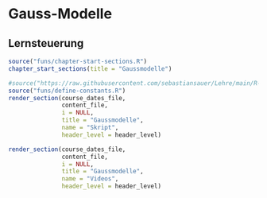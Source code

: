 # Gauss-Modelle


## Lernsteuerung

```r
source("funs/chapter-start-sections.R")
chapter_start_sections(title = "Gaussmodelle")
```



<!-- # Folien, Videos -->
  
  
```r
#source("https://raw.githubusercontent.com/sebastiansauer/Lehre/main/R-Code/render-course-sections.R")
source("funs/define-constants.R")
render_section(course_dates_file,
               content_file,
               i = NULL,
               title = "Gaussmodelle",
               name = "Skript",
               header_level = header_level)

render_section(course_dates_file,
               content_file,
               i = NULL,
               title = "Gaussmodelle",
               name = "Videos",
               header_level = header_level)

```
